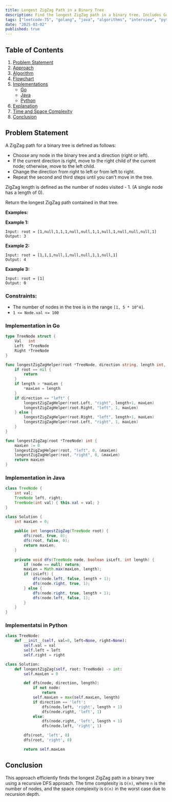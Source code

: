```yaml
---
title: Longest ZigZag Path in a Binary Tree
description: Find the longest ZigZag path in a binary tree. Includes Go and Java implementations.
tags: ["leetcode-75", "golang", "java", "algorithms", "interview", "python", "leetcode"]
date: "2025-03-02"
published: true
---
```


## Table of Contents

1. [Problem Statement](#problem-statement)
2. [Approach](#approach)
3. [Algorithm](#algorithm)
4. [Flowchart](#flowchart)
5. [Implementations](#implementations)
   - [Go](#implementation-in-go)
   - [Java](#implementation-in-java)
   - [Python](#implementation-in-python)
6. [Explanation](#explanation)
7. [Time and Space Complexity](#time-and-space-complexity)
8. [Conclusion](#conclusion)

## Problem Statement

A ZigZag path for a binary tree is defined as follows:

- Choose any node in the binary tree and a direction (right or left).
- If the current direction is right, move to the right child of the current node; otherwise, move to the left child.
- Change the direction from right to left or from left to right.
- Repeat the second and third steps until you can't move in the tree.

ZigZag length is defined as the number of nodes visited - 1. (A single node has a length of 0).

Return the longest ZigZag path contained in that tree.

**Examples:**

**Example 1:**
```
Input: root = [1,null,1,1,1,null,null,1,1,null,1,null,null,null,1]
Output: 3
```

**Example 2:**
```
Input: root = [1,1,1,null,1,null,null,1,1,null,1]
Output: 4
```

**Example 3:**
```
Input: root = [1]
Output: 0
```

### Constraints:

- The number of nodes in the tree is in the range `[1, 5 * 10^4]`.
- `1 <= Node.val <= 100`

### Implementation in Go

```go
type TreeNode struct {
    Val   int
    Left  *TreeNode
    Right *TreeNode
}

func longestZigZagHelper(root *TreeNode, direction string, length int, maxLen *int) {
    if root == nil {
        return
    }
    if length > *maxLen {
        *maxLen = length
    }
    if direction == "left" {
        longestZigZagHelper(root.Left, "right", length+1, maxLen)
        longestZigZagHelper(root.Right, "left", 1, maxLen)
    } else {
        longestZigZagHelper(root.Right, "left", length+1, maxLen)
        longestZigZagHelper(root.Left, "right", 1, maxLen)
    }
}

func longestZigZag(root *TreeNode) int {
    maxLen := 0
    longestZigZagHelper(root, "left", 0, &maxLen)
    longestZigZagHelper(root, "right", 0, &maxLen)
    return maxLen
}
```

### Implementation in Java

```java
class TreeNode {
    int val;
    TreeNode left, right;
    TreeNode(int val) { this.val = val; }
}

class Solution {
    int maxLen = 0;
    
    public int longestZigZag(TreeNode root) {
        dfs(root, true, 0);
        dfs(root, false, 0);
        return maxLen;
    }
    
    private void dfs(TreeNode node, boolean isLeft, int length) {
        if (node == null) return;
        maxLen = Math.max(maxLen, length);
        if (isLeft) {
            dfs(node.left, false, length + 1);
            dfs(node.right, true, 1);
        } else {
            dfs(node.right, true, length + 1);
            dfs(node.left, false, 1);
        }
    }
}
```
### Implementatsi in Python

```python
class TreeNode:
    def __init__(self, val=0, left=None, right=None):
        self.val = val
        self.left = left
        self.right = right

class Solution:
    def longestZigZag(self, root: TreeNode) -> int:
        self.maxLen = 0

        def dfs(node, direction, length):
            if not node:
                return
            self.maxLen = max(self.maxLen, length)
            if direction == 'left':
                dfs(node.left, 'right', length + 1)
                dfs(node.right, 'left', 1)
            else:
                dfs(node.right, 'left', length + 1)
                dfs(node.left, 'right', 1)

        dfs(root, 'left', 0)
        dfs(root, 'right', 0)

        return self.maxLen
```

## Conclusion

This approach efficiently finds the longest ZigZag path in a binary tree using a recursive DFS approach. The time complexity is `O(n)`, where `n` is the number of nodes, and the space complexity is `O(n)` in the worst case due to recursion depth.

